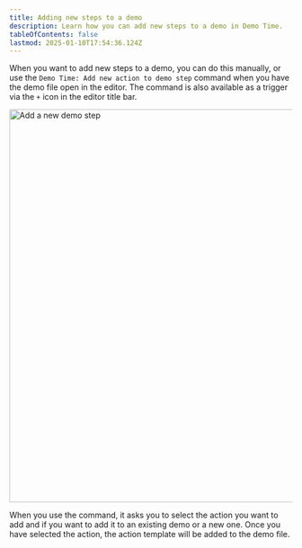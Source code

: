 ```yaml
---
title: Adding new steps to a demo
description: Learn how you can add new steps to a demo in Demo Time.
tableOfContents: false
lastmod: 2025-01-10T17:54:36.124Z
---
```



When you want to add new steps to a demo, you can do this manually, or use the `Demo Time: Add new action to demo step` command when you have the demo file open in the editor. The command is also available as a trigger via the `+` icon in the editor title bar.

<Image class="mx-auto" src={demoStepImage} alt="Add a new demo step" width="700" />

When you use the command, it asks you to select the action you want to add and if you want to add it to an existing demo or a new one. Once you have selected the action, the action template will be added to the demo file.